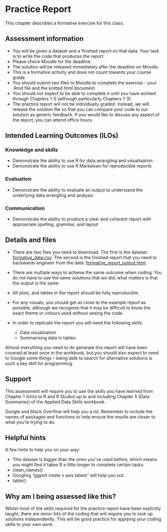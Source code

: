 # Practice Report

This chapter describes a formative exercise for this class.

## Assessment information

-   You will be given a dataset and a finished report on that data. Your task is to write the code that produces the report.
-   Please check Moodle for the deadline.
-   The solution will be released immediately after the deadline on Moodle.
-   This is a formative activity and does not count towards your course grade.
-   You should submit two files to Moodle to complete the exercise - your .Rmd file and the knitted html document.
-   You should not expect to be able to complete it until you have worked through Chapters 1-5 (although particularly Chapters 1-3).
-   The practice report will not be individually graded. Instead, we will release the solution file so that you can compare your code to our solution as generic feedback. If you would like to discuss any aspect of the report, you can attend office hours.

## Intended Learning Outcomes (ILOs)

### Knowledge and skills {-}

-   Demonstrate the ability to use R for data wrangling and visualisation
-   Demonstrate the ability to use R Markdown for reproducible reports

### Evaluation {-}

-   Demonstrate the ability to evaluate an output to understand the underlying data wrangling and analysis

### Communication {-}

-   Demonstrate the ability to produce a clear and coherent report with appropriate spelling, grammar, and layout

## Details and files

-   There are two files you need to download. The first is the dataset: <a href="https://healthteachr.github.io/data/formative_data.csv" download>formative_data.csv</a>. The second is the finished report that you need to backwards engineer from the data: [formative_report_output.html](https://healthteachr.github.io/data/formative_report_output.html).

-   There are multiple ways to achieve the same outcome when coding. You do not have to use the same solutions that we did; what matters is that the output is the same.

-   All plots, and tables in the report should be fully reproducible.

-   For any visuals, you should get as close to the example report as possible, although we recognise that it may be difficult to know the exact theme or colours used without seeing the code.

-   In order to replicate the report you will need the following skills:

    -   Data visualisation
    -   Summarising data in tables

Almost everything you need to do generate this report will have been covered at least once in the workbook, but you should also expect to need to Google some things -- being able to search for alternative solutions is such a key skill for programming.

## Support

This assessment will require you to use the skills you have learned from Chapter 1 (Intro to R and R Studio) up to and including Chapter 5 (Data Summaries) of the Applied Data Skills workbook.

Google and Stack Overflow will help you a lot. Remember to include the names of packages and functions to help ensure the results are closer to what you're trying to do.

## Helpful hints

A few hints to help you on your way:

-   This dataset is bigger than the ones you've used before, which means you might find it takes R a little longer to complete certain tasks.
-   clean_names()
-   Googling "ggplot rotate x axis labels" will help you out.
-   table()

## Why am I being assessed like this?

Whilst most of the skills required for the practice report have been explicitly taught, there are minor bits of the coding that will require you to look up solutions independently. This will be good practice for applying your coding skills to your own work.
